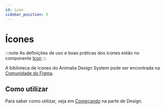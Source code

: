 ```yaml
---
id: icon
sidebar_position: 5
---
```



# Ícones

:::note
As definições de uso e boas práticas dos ícones estão no componente [Icon](/docs/components/icon)
:::

A biblioteca de ícones do Animalia Design System pode ser encontrada na [Comunidade do Figma](https://www.figma.com/community/file/1114553683999354347).

<LiveDemoFigma react="https://www.figma.com/embed?embed_host=share&url=https%3A%2F%2Fwww.figma.com%2Ffile%2Fty9BsTB5hceY5CrrdxMLcW%2FAnimalia-DS-%257C-Icons%3Fnode-id%3D0%253A1" />


## Como utilizar

Para saber como utilizar, veja em [Começando](/docs/about/getting-started-design) na parte de Design.
